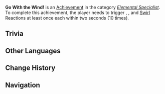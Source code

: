 {{Achievement Infobox
|title        = Go With the Wind!
|id           = 82024
|order id     = 2024
|category     = Elemental Specialist
|description  = Trigger {{Cryo}}, {{Hydro}}, {{Pyro}} and {{Electro}} [[Swirl]] Reactions at least once each within 2s (×10).
|requirements = 
|primogems    = 20
|tracking     = Tracks the number of times these reactions were triggered within 2 seconds.
|topic        = 
|set          = Go With the Wind!
|tier         = 3
|tiers_total  = 3
|tier1        = Go With the Wind! (Tier 1)
|tier2        = Go With the Wind! (Tier 2)
|tier3        = Go With the Wind! (Tier 3)
|prev         = Go With the Wind! (Tier 2)
|next         = 
}}
'''Go With the Wind!''' is an [[Achievement]] in the category ''[[Elemental Specialist]]''. To complete this achievement, the player needs to trigger {{Cryo}}, {{Hydro}}, {{Pyro}} and {{Electro}} [[Swirl]] Reactions at least once each within two seconds (10 times).

==Trivia==
{{Transclude|Go With the Wind!|Trivia}}
<!--
==Video Guides==
{{EVT
|video1   = 
|caption1 = 
}}
-->
==Other Languages==
{{Transclude|Go With the Wind!|Other Languages}}

==Change History==
{{Change History|1.0}}
<!--
==References==
{{Reflist}}
-->
==Navigation==
{{Achievement Navbox|Elemental Specialist}}